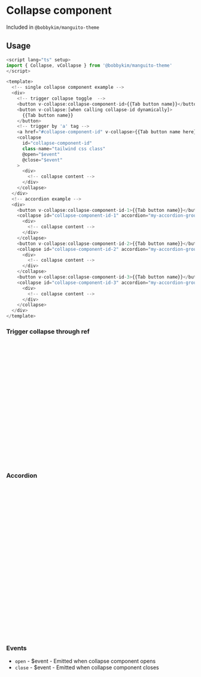 
<Meta of={Stories} />

# Collapse component

Included in `@bobbykim/manguito-theme`

## Usage

```js
<script lang="ts" setup>
import { Collapse, vCollapse } from '@bobbykim/manguito-theme'
</script>

<template>
  <!-- single collapse component example -->
  <div>
    <!-- trigger collapse toggle  -->
    <button v-collapse:collapse-component-id>{{Tab button name}}</button>
    <button v-collapse:[when calling collapse-id dynamically]>
      {{Tab button name}}
    </button>
    <!-- trigger by 'a' tag -->
    <a href="#collapse-component-id" v-collapse>{{Tab button name here}}</a>
    <collapse
      id="collapse-component-id"
      class-name="tailwind css class"
      @open="$event"
      @close="$event"
    >
      <div>
        <!-- collapse content -->
      </div>
    </collapse>
  </div>
  <!-- accordion example -->
  <div>
    <button v-collapse:collapse-component-id-1>{{Tab button name}}</button>
    <collapse id="collapse-component-id-1" accordion="my-accordion-group">
      <div>
        <!-- collapse content -->
      </div>
    </collapse>
    <button v-collapse:collapse-component-id-2>{{Tab button name}}</button>
    <collapse id="collapse-component-id-2" accordion="my-accordion-group">
      <div>
        <!-- collapse content -->
      </div>
    </collapse>
    <button v-collapse:collapse-component-id-3>{{Tab button name}}</button>
    <collapse id="collapse-component-id-3" accordion="my-accordion-group">
      <div>
        <!-- collapse content -->
      </div>
    </collapse>
  </div>
</template>
```

<Canvas of={Stories.collapseExample} />

### Trigger collapse through ref

```js
<script lang="ts" setup>
import { Collapse } from '@bobbykim/manguito-theme'
import { ref } from 'vue'

const collapseRef = ref<InstanceType<typeof Collapse>>()

const handleCollapse = () => {
  // toggle collapse
  collapseRef.value.toggle()
  // open collapse
  collapseRef.value.open()
  // close collapse
  collapseRef.value.close()
}
</script>

<template>
  <div>
    <button @click="handleCollapse">Button Name</button>
    <sidebar ref="collapseRef">...</sidebar>
  </div>
</template>
```

<Canvas of={Stories.collapseRefExample} />

### Accordion

```js
<script lang="ts" setup>
import { Collapse, vCollapse } from '@bobbykim/manguito-theme'
</script>

<template>
  <!-- accordion example -->
  <div>
    <button v-collapse:collapse-component-id-1>{{Tab button name}}</button>
    <collapse id="collapse-component-id-1" accordion="my-accordion-group">
      <div>
        <!-- collapse content -->
      </div>
    </collapse>
    <button v-collapse:collapse-component-id-2>{{Tab button name}}</button>
    <collapse id="collapse-component-id-2" accordion="my-accordion-group">
      <div>
        <!-- collapse content -->
      </div>
    </collapse>
    <button v-collapse:collapse-component-id-3>{{Tab button name}}</button>
    <collapse id="collapse-component-id-3" accordion="my-accordion-group">
      <div>
        <!-- collapse content -->
      </div>
    </collapse>
  </div>
</template>
```

<Canvas of={Stories.collapseAccordionExample} />

### Events

- `open` - \$event - Emitted when collapse component opens
- `close` - \$event - Emitted when collapse component closes
